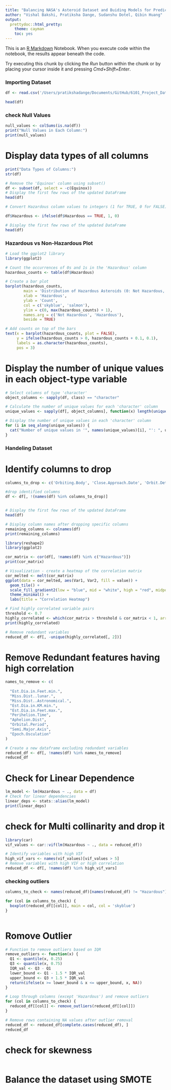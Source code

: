 ```yaml
---
title: "Balancing NASA's Asteroid Dataset and Buiding Models for Predicting Hazard Levels "
author: "Vishal Bakshi, Pratiksha Dange, Sudanshu Dotel, Qibin Huang"
output: 
  prettydoc::html_pretty:
    theme: cayman
    toc: yes
---
```




This is an [R Markdown](http://rmarkdown.rstudio.com) Notebook. When you execute code within the notebook, the results appear beneath the code. 

Try executing this chunk by clicking the *Run* button within the chunk or by placing your cursor inside it and pressing *Cmd+Shift+Enter*. 

### Importing Dataset 

```r

df <- read.csv('/Users/pratikshadange/Documents/GitHub/6101_Project_Data_Diggers/Datasets/Asteroid_Hazard_Classification.csv')

head(df)


```
### check Null Values
```r

null_values <- colSums(is.na(df))
print("Null Values in Each Column:")
print(null_values)
```
# Display data types of all columns
```r

print("Data Types of Columns:")
str(df)

```


```r

# Remove the 'Equinox' column using subset()
df <- subset(df, select = -c(Equinox))
# Display the first few rows of the updated DataFrame
head(df)

```


```r
# Convert Hazardous column values to integers (1 for TRUE, 0 for FALSE)

df$Hazardous <- ifelse(df$Hazardous == TRUE, 1, 0)

# Display the first few rows of the updated DataFrame
head(df)
```
### Hazardous vs Non-Hazardous Plot

```r

# Load the ggplot2 library
library(ggplot2)

# Count the occurrences of 0s and 1s in the 'Hazardous' column
hazardous_counts <- table(df$Hazardous)

# Create a bar plot
barplot(hazardous_counts, 
        main = 'Distribution of Hazardous Asteroids (0: Not Hazardous, 1: Hazardous)',
        xlab = 'Hazardous',
        ylab = 'Count',
        col = c('skyblue', 'salmon'),
        ylim = c(0, max(hazardous_counts) + 1),
        names.arg = c('Not Hazardous', 'Hazardous'),
        beside = TRUE)

# Add counts on top of the bars
text(x = barplot(hazardous_counts, plot = FALSE), 
     y = ifelse(hazardous_counts > 0, hazardous_counts + 0.1, 0.1), 
     labels = as.character(hazardous_counts), 
     pos = 3)

```

# Display the number of unique values in each object-type variable
```r
# Select columns of type 'character'
object_columns <- sapply(df, class) == "character"

# Calculate the number of unique values for each 'character' column
unique_values <- sapply(df[, object_columns], function(x) length(unique(x)))

# Display the number of unique values in each 'character' column
for (i in seq_along(unique_values)) {
  cat("Number of unique values in '", names(unique_values)[i], "': ", unique_values[i], "\n")
}

```

### Handeling Dataset


# Identify columns to drop
```r
columns_to_drop <- c('Orbiting.Body', 'Close.Approach.Date', 'Orbit.Determination.Date','Neo.Reference.ID','Name','Epoch.Date.Close.Approach','Equinox','Orbit.Determination.Date')

#drop identified columns
df <- df[, !(names(df) %in% columns_to_drop)]


# Display the first few rows of the updated DataFrame
head(df)

# Display column names after dropping specific columns
remaining_columns <- colnames(df)
print(remaining_columns)

```

```r


library(reshape2)
library(ggplot2)

cor_matrix <- cor(df[, !names(df) %in% c("Hazardous")])
print(cor_matrix)

# Visualization - create a heatmap of the correlation matrix
cor_melted <- melt(cor_matrix)
ggplot(data = cor_melted, aes(Var1, Var2, fill = value)) +
  geom_tile() +
  scale_fill_gradient2(low = "blue", mid = "white", high = "red", midpoint = 0, limit = c(-1, 1)) +
  theme_minimal() +
  labs(title = "Correlation Heatmap")
```
```r
# Find highly correlated variable pairs
threshold <- 0.7
highly_correlated <- which(cor_matrix > threshold & cor_matrix < 1, arr.ind = TRUE)
print(highly_correlated)

# Remove redundant variables
reduced_df <- df[, -unique(highly_correlated[, 2])]
```
# Remove Redundant features having high correlation
```r
names_to_remove <- c(
  
  "Est.Dia.in.Feet.min.",
  "Miss.Dist..lunar.",
  "Miss.Dist..Astronomical.",
  "Est.Dia.in.KM.min.",
  "Est.Dia.in.Feet.max.",
  "Perihelion.Time",
  "Aphelion.Dist",
  "Orbital.Period",
  "Semi.Major.Axis",
  "Epoch.Osculation"
)

# Create a new dataframe excluding redundant variables
reduced_df <- df[, !names(df) %in% names_to_remove]
reduced_df
```
# Check for Linear Dependence
```r

lm_model <- lm(Hazardous ~ ., data = df)
# Check for linear dependencies
linear_deps <- stats::alias(lm_model)
print(linear_deps)
```



# check for Multi collinarity and drop it
```r

library(car)
vif_values <- car::vif(lm(Hazardous ~ ., data = reduced_df))

# Identify variables with high VIF
high_vif_vars <- names(vif_values)[vif_values > 5]  
# Remove variables with high VIF or high correlation
reduced_df <- df[, !names(df) %in% high_vif_vars]
```

### checking outliers
```r

columns_to_check <- names(reduced_df)[names(reduced_df) != "Hazardous"]

for (col in columns_to_check) {
  boxplot(reduced_df[[col]], main = col, col = 'skyblue')  
}
  
```
# Romove Outlier
```r
# Function to remove outliers based on IQR
remove_outliers <- function(x) {
  Q1 <- quantile(x, 0.25)
  Q3 <- quantile(x, 0.75)
  IQR_val <- Q3 - Q1
  lower_bound <- Q1 - 1.5 * IQR_val
  upper_bound <- Q3 + 1.5 * IQR_val
  return(ifelse(x >= lower_bound & x <= upper_bound, x, NA))
}

# Loop through columns (except 'Hazardous') and remove outliers
for (col in columns_to_check) {
  reduced_df[[col]] <- remove_outliers(reduced_df[[col]])
}

# Remove rows containing NA values after outlier removal
reduced_df <- reduced_df[complete.cases(reduced_df), ]
reduced_df

```
# check for skewness
```r

```

# Balance the dataset using SMOTE
```r


```


